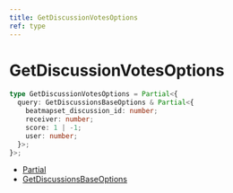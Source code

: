 ```yaml
---
title: GetDiscussionVotesOptions
ref: type
---
```


# GetDiscussionVotesOptions

```ts
type GetDiscussionVotesOptions = Partial<{
  query: GetDiscussionsBaseOptions & Partial<{
    beatmapset_discussion_id: number;
    receiver: number;
    score: 1 | -1;
    user: number;
  }>;
}>;
```

- [Partial](https://www.typescriptlang.org/docs/handbook/utility-types.html#partialtype)
- [GetDiscussionsBaseOptions](/references/get-dicussions-base-options)
